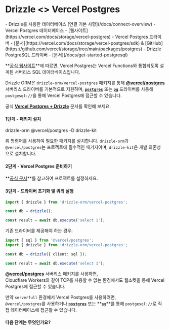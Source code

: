 
# Drizzle \<\> Vercel Postgres

<Prerequisites>
- Drizzle를 사용한 데이터베이스 [연결 기본 사항](/docs/connect-overview)
- Vercel Postgres 데이터베이스 - [웹사이트](https://vercel.com/docs/storage/vercel-postgres)
- Vercel Postgres 드라이버 - [문서](https://vercel.com/docs/storage/vercel-postgres/sdk) & [GitHub](https://github.com/vercel/storage/tree/main/packages/postgres)
- Drizzle PostgreSQL 드라이버 - [문서](/docs/get-started-postgresql)
</Prerequisites>

**[공식 웹사이트](https://vercel.com/docs/storage/vercel-postgres)**에 따르면, Vercel Postgres는 Vercel Functions와 통합되도록 설계된 서버리스 SQL 데이터베이스입니다.

Drizzle ORM은 `drizzle-orm/vercel-postgres` 패키지를 통해 **[@vercel/postgres](https://vercel.com/docs/storage/vercel-postgres)** 서버리스 드라이버를 기본적으로 지원하며, **[`postgres`](#postgresjs)** 또는 **[`pg`](#node-postgres)** 드라이버를 사용해 `postgesql://`을 통해 Vercel Postgres에 접근할 수 있습니다.

공식 **[Vercel Postgres + Drizzle](https://vercel.com/docs/storage/vercel-postgres/using-an-orm#drizzle)** 문서를 확인해 보세요.


#### 1단계 - 패키지 설치

<Npm>
drizzle-orm @vercel/postgres
-D drizzle-kit
</Npm>

위 명령어를 사용하여 필요한 패키지를 설치합니다. `drizzle-orm`과 `@vercel/postgres`는 프로젝트에 필수적인 패키지이며, `drizzle-kit`은 개발 의존성으로 설치합니다.


#### 2단계 - Vercel Postgres 준비하기

**[공식 문서](https://vercel.com/docs/storage/vercel-postgres/quickstart)**를 참고하여 프로젝트를 설정하세요.


#### 3단계 - 드라이버 초기화 및 쿼리 실행

```typescript
import { drizzle } from 'drizzle-orm/vercel-postgres';

const db = drizzle();

const result = await db.execute('select 1');
```

기존 드라이버를 제공해야 하는 경우:

```typescript
import { sql } from '@vercel/postgres';
import { drizzle } from 'drizzle-orm/vercel-postgres';

const db = drizzle({ client: sql });

const result = await db.execute('select 1');
```

**[@vercel/postgres](https://vercel.com/docs/storage/vercel-postgres)** 서버리스 패키지를 사용하면,  
Cloudflare Workers와 같이 TCP를 사용할 수 없는 환경에서도 웹소켓을 통해 Vercel Postgres에 접근할 수 있습니다.

만약 `serverfull` 환경에서 Vercel Postgres를 사용하려면,  
`@vercel/postgres`를 사용하거나 **[`postgres`](#postgresjs)** 또는 **[`pg`](#node-postgres)**를 통해 `postgesql://`로 직접 데이터베이스에 접근할 수 있습니다.


#### 다음 단계는 무엇인가요?

<WhatsNextPostgres/>


